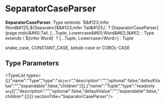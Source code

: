 
# SeparatorCaseParser

 **SeparatorCaseParser**: Type extends \`$&#123;infer Word&#125;$&#123;Separator&#125;$&#123;infer Tail&#125;\` ? [SeparatorCaseParser](page.mdx)&#60;Tail, [...Tuple, Lowercase&#60;Word&#62;]&#62; : Type extends \`$&#123;infer Word&#125;\` ? [...Tuple, Lowercase&#60;Word&#62;] : Tuple

snake\_case, CONSTANT\_CASE, kebab-case or COBOL-CASE

## Type Parameters

<TypeList types={[{"name":"Type","type":"`object`","description":"","optional":false,"defaultValue":"","expandable":false,"children":[]},{"name":"Tuple","type":"readonly `any`[]","description":"","optional":false,"defaultValue":"","expandable":false,"children":[]}]}  sectionTitle="SeparatorCaseParser"/>
